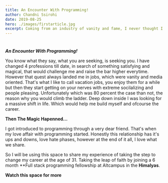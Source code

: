 ```yaml
---
title: An Encounter With Programming!
author: Chandni Ssirohi
date: 2019-08-25
hero: ./images/firstarticle.jpg
excerpt: Coming from an industry of vanity and fame, I never thought I would ever get into programming.
---
```


#
***An Encounter With Programming!***


You know what they say, what you are seeking, is seeking you. 
I have changed 4 professions till date, in search of something satisfying and magical, that would challenge me and raise the bar higher everytime. However that quest always landed me in jobs, which were vanity and media oriented. That's what I like to call vacation jobs, you enjoy them for a while but then they start getting on your nerves with extreme socilalizing and people pleasing. Unfortunately which was 80 percent the case than not, the reason why you would climb the ladder. Deep down inside I was looking for a massive shift in life. Which would help me build myself and ofcourse the career.

**Then The Magic Hapenned...**

I got introduced to programming through a very dear friend. That's when my love affair with programming started. Honestly this relationship has it's ups and downs, love hate phases, however at the end of it all, I love what we share. 

So I will be using this space to share my experience of taking the step to change my career at the age of 31. Taking the leap of faith by joining a 6 month **Full stack programming fellowship at Altcampus in the **Himalyas**.

**Watch this space for more**





